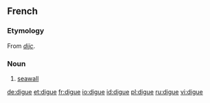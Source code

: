 ==French==
===Etymology===
From {{MD.}} ''[[dijc]]''.

===Noun===
{{fr-noun|f}}
#[[seawall]]

[[de:digue]]
[[et:digue]]
[[fr:digue]]
[[io:digue]]
[[id:digue]]
[[pl:digue]]
[[ru:digue]]
[[vi:digue]]